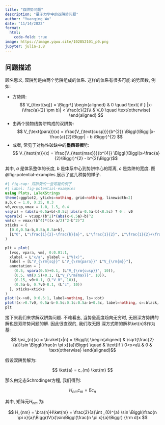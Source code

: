 ```yaml
---
title: "双阱势问题"
description: "量子力学中的双阱势问题"
author: "Yuanqing Wu"
date: "11/14/2022"
format:
  html:
    code-fold: true
image: https://image.yqwu.site/102852101_p0.png
jupyter: julia-1.8
---
```


## 问题描述

顾名思义, 双阱势是由两个势阱组成的体系. 这样的体系有很多可能
的势函数, 例如:

* 方势阱:
$$ V_{\text{sq}} = \Biggr\{
\begin{aligned}
  & 0 \quad \text{ if } |x-(\frac{a}{2} \pm b)| < \frac{c}{2}\\
  & V_0 \quad \text{otherwise}
\end{aligned}
$$
* 由两个抛物线势阱构成的双阱势:
$$ V_{\text{para}}(x) = \frac{V_{\text{cusp}}}{b^{2}} \Biggl(\Biggl|x-\frac{a}{2}\Biggr| - b \Biggr)^{2} $$
* 或者, 常见于对称性破缺中的**墨西哥帽**势:
$$ V_{\text{m}}(x) = \frac{V_{\text{max}}}{b^{4}} \Biggl(\Biggl(x-\frac{a}{2}\Biggr)^{2} - b^{2}\Biggr)$$

其中, $a$ 是体系整体的长度, $b$ 是体系中心到势阱中心的距离, $c$ 是势阱的宽度.
图 @fig-potential-examples 展示了这几种势的样子.

```julia
#| fig-cap: 双阱势的一些可能的例子
#| label: fig-potential-examples
using Plots, LaTeXStrings
theme(:ggplot2, yticks=nothing, grid=nothing, linewidth=2)
a,b,c = 1.0, 0.25, 0.3
v0,vcusp,vmax = 1.0, 1.5, 0.4
vsq(x) = (abs(x-0.5a+b)<0.5c||abs(x-0.5a-b)<0.5c) ? 0 : v0
vpara(x) = vcusp/(b^2)*(abs(x-0.5a)-b)^2
vm(x) = vmax/(b^4)*((x-a/2)^2-b^2)^2
xticks = (
  [0.0,0.5a-b,0.5a,0.5a+b],
  [L"0", L"\frac{1}{2}-\frac{b}{a}", L"\frac{1}{2}", L"\frac{1}{2}+\frac{b}{a}"]
)

plt = plot(
  [vsq, vpara, vm], 0:0.01:1,
  xlabel = L"x/a", ylabel = L"V(x)",
  label = [L"V_{\rm{sq}}" L"V_{\rm{para}}" L"V_{\rm{m}}"],
  annotation = [
    (0.5, vpara(0.5)+0.1, (L"V_{\rm{cusp}}", 10)),
    (0.5, vm(0.5)+0.1, (L"V_{\rm{max}}", 10)),
    (0.15, v0+0.1, (L"V_0", 10)),
    (0.5a-b, 0.7v0-0.1, (L"c", 10))
  ], xticks=xticks
)
plot!(x->v0, 0:0.5:1, label=nothing, ls=:dot)
plot!(x->0.7v0, 0.5a-b-0.5c:0.1c:0.5a-b+0.5c, label=nothing, c=:black, arrow=(:closed, :both), lw=1)
plt
```

接下来我们来求解双阱势问题. 不难看出, 当势垒高度趋向无穷时,
无限深方势阱的解也是双阱势问题的解. 因此很直观的, 我们取无限
深方式阱的解$\ket{n}$作为基:

$$ \psi_{n}(x) = \braket{x|n} = \Biggl\{
\begin{aligned}
  & \sqrt{\frac{2}{a}}\sin \Biggl(\frac{n \pi x}{a}\Biggr) \quad & \text{if } 0<x<a\\
  & 0 & \text{otherwise}
\end{aligned}$$

假设双阱势解为:

$$ \ket{a} = c_{m} \ket{m} $$

那么由定态Schrodinger方程, 我们得到:

$$ H_{nm}c_{m} = E c_{n} $$

其中, 矩阵元$H_{nm}$ 为:

$$ H_{nm} = \bra{n}H\ket{m} = \frac{2}{a}\int _{0}^{a} \sin \Biggl(\frac{n \pi x}{a}\Biggr)V(x)\sin\Biggl(\frac{n \pi x}{a}\Biggr) {\rm d}x $$

